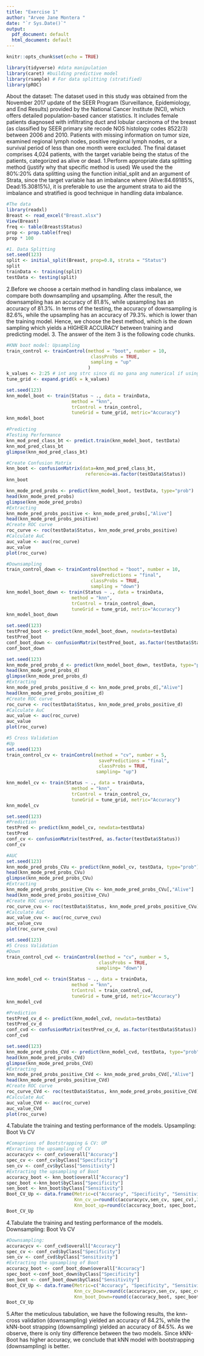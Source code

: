 ---
title: "Exercise 1"
author: "Arvee Jane Montera "
date: "`r Sys.Date()`"
output:
  pdf_document: default
  html_document: default
---

```{r setup, include=FALSE}
knitr::opts_chunk$set(echo = TRUE)
```

```{r}
library(tidyverse) #data manipulation
library(caret) #building predictive model
library(rsample) # For data splitting (stratified)
library(pROC)
```


About the dataset: The dataset used in this study was obtained from the November 2017 update of the SEER Program (Surveillance, Epidemiology, and End Results) provided by the National Cancer Institute (NCI), which offers detailed population-based cancer statistics. It includes female patients diagnosed with infiltrating duct and lobular carcinoma of the breast (as classified by SEER primary site recode NOS histology codes 8522/3) between 2006 and 2010. Patients with missing information on tumor size, examined regional lymph nodes, positive regional lymph nodes, or a survival period of less than one month were excluded. The final dataset comprises 4,024 patients, with the target variable being the status of the patients, categorized as alive or dead.
1.Perform appropriate data splitting method (justify why that specific method is used)
 We used the the 80%:20% data splitting using the function initial_split and an argument of Strata, since the target variable has an imbalance where (Alive:84.69185%, Dead:15.30815%), it is preferable to use the argument strata to aid the imbalance and stratified is good technique in handling data imbalance.
```{r}
#The data
library(readxl)
Breast <- read_excel("Breast.xlsx")
View(Breast)
freq <- table(Breast$Status)
prop <- prop.table(freq)
prop * 100
```

```{r}
#1. Data Splitting
set.seed(123)
split <- initial_split(Breast, prop=0.8, strata = "Status")
split
trainData <- training(split)
testData <- testing(split)
```
2.Before we choose a certain method in handling class imbalance, we compare both downsampling and upsampling. After the result, the downsampling has an accuracy of 81.8%, while upsampling has an accuracy of 81.3%. 
In terms of the testing, the accuracy of downsampling is 82.6%, while the upsampling has an accuracy of 79.3%. which is lower than the training model. Hence, we choose the best method, which is the down sampling which yields a HIGHER ACCURACY between training and predicting model.
3. The answer of the item 3 is the following code chunks.
```{r}
#KNN boot model: Upsampling
train_control <- trainControl(method = "boot", number = 10, 
                               classProbs = TRUE, 
                               sampling = "up"
                              )
k_values <- 2:25 # int ang strc since di mo gana ang numerical if using seq function
tune_grid <- expand.grid(k = k_values)
```
```{r}
set.seed(123)                        
knn_model_boot <- train(Status ~ ., data = trainData, 
                        method = "knn", 
                        trControl = train_control, 
                        tuneGrid = tune_grid, metric="Accuracy")
knn_model_boot
```

```{r}
#Predicting
#Testing Performance
knn_mod_pred_class_bt <- predict.train(knn_model_boot, testData)
knn_mod_pred_class_bt
glimpse(knn_mod_pred_class_bt)

#Create Confusion Matrix
knn_boot <- confusionMatrix(data=knn_mod_pred_class_bt, 
                             reference=as.factor(testData$Status))
knn_boot
```

```{r}
knn_mode_pred_probs <- predict(knn_model_boot, testData, type="prob")
head(knn_mode_pred_probs)
glimpse(knn_mode_pred_probs)
#Extracting
knn_mode_pred_probs_positive <- knn_mode_pred_probs[,"Alive"]
head(knn_mode_pred_probs_positive)
#Create ROC curve
roc_curve <- roc(testData$Status, knn_mode_pred_probs_positive)
#Calculate AuC
auc_value <- auc(roc_curve)
auc_value
plot(roc_curve)
```



```{r}
#Downsampling
train_control_down <- trainControl(method = "boot", number = 10, 
                               savePredictions = "final", 
                               classProbs = TRUE, 
                               sampling = "down")
knn_model_boot_down <- train(Status ~ ., data = trainData, 
                        method = "knn", 
                        trControl = train_control_down, 
                        tuneGrid = tune_grid, metric="Accuracy")
knn_model_boot_down
```
```{r}
set.seed(123)
testPred_boot <- predict(knn_model_boot_down, newdata=testData)
testPred_boot
conf_boot_down <- confusionMatrix(testPred_boot, as.factor(testData$Status))
conf_boot_down
```
```{r}
set.seed(123)
knn_mode_pred_probs_d <- predict(knn_model_boot_down, testData, type="prob")
head(knn_mode_pred_probs_d)
glimpse(knn_mode_pred_probs_d)
#Extracting
knn_mode_pred_probs_positive_d <- knn_mode_pred_probs_d[,"Alive"]
head(knn_mode_pred_probs_positive_d)
#Create ROC curve
roc_curve <- roc(testData$Status, knn_mode_pred_probs_positive_d)
#Calculate AuC
auc_value <- auc(roc_curve)
auc_value
plot(roc_curve)
```


```{r}
#5 Cross Validation
#Up
set.seed(123)
train_control_cv <- trainControl(method = "cv", number = 5, 
                                  savePredictions = "final", 
                                  classProbs = TRUE,
                                 sampling= "up")

knn_model_cv <- train(Status ~ ., data = trainData, 
                        method = "knn", 
                        trControl = train_control_cv, 
                        tuneGrid = tune_grid, metric="Accuracy")
knn_model_cv
```

```{r}
set.seed(123)
#Prediction
testPred <- predict(knn_model_cv, newdata=testData)
testPred
conf_cv <- confusionMatrix(testPred, as.factor(testData$Status))
conf_cv
```

```{r}
#AUC
set.seed(123)
knn_mode_pred_probs_CVu <- predict(knn_model_cv, testData, type="prob")
head(knn_mode_pred_probs_CVu)
glimpse(knn_mode_pred_probs_CVu)
#Extracting
knn_mode_pred_probs_positive_CVu <- knn_mode_pred_probs_CVu[,"Alive"]
head(knn_mode_pred_probs_positive_CVu)
#Create ROC curve
roc_curve_cvu <- roc(testData$Status, knn_mode_pred_probs_positive_CVu)
#Calculate AuC
auc_value_cvu <- auc(roc_curve_cvu)
auc_value_cvu
plot(roc_curve_cvu)
```



```{r}
set.seed(123)
#5 Cross Validation
#Down
train_control_cvd <- trainControl(method = "cv", number = 5, 
                                  classProbs = TRUE,
                                 sampling= "down")

knn_model_cvd <- train(Status ~ ., data = trainData, 
                        method = "knn", 
                        trControl = train_control_cvd, 
                        tuneGrid = tune_grid, metric="Accuracy")
knn_model_cvd
```

```{r}

#Prediction
testPred_cv_d <- predict(knn_model_cvd, newdata=testData)
testPred_cv_d
conf_cvd <- confusionMatrix(testPred_cv_d, as.factor(testData$Status))
conf_cvd
```
```{r}
set.seed(123)
knn_mode_pred_probs_CVd <- predict(knn_model_cvd, testData, type="prob")
head(knn_mode_pred_probs_CVd)
glimpse(knn_mode_pred_probs_CVd)
#Extracting
knn_mode_pred_probs_positive_CVd <- knn_mode_pred_probs_CVd[,"Alive"]
head(knn_mode_pred_probs_positive_CVd)
#Create ROC curve
roc_curve_CVd <- roc(testData$Status, knn_mode_pred_probs_positive_CVd)
#Calculate AuC
auc_value_CVd <- auc(roc_curve)
auc_value_CVd
plot(roc_curve)
```

4.Tabulate the training and testing performance of the models. Upsampling: Boot Vs CV
```{r}
#Comaprions of Bootstrapping & CV: UP
#Exracting the upsampling of CV
accuracycv <- conf_cv$overall["Accuracy"]
spec_cv <- conf_cv$byClass["Specificity"]
sen_cv <- conf_cv$byClass["Sensitivity"]
#Extracting the upsampling of Boot
accuracy_boot <- knn_boot$overall["Accuracy"]
spec_boot <-knn_boot$byClass["Specificity"]
sen_boot <- knn_boot$byClass["Sensitivity"]
Boot_CV_Up <- data.frame(Metric=c("Accuracy", "Specificity", "Sensitivity"),
                         Knn_cv_u=round(c(accuracycv,sen_cv, spec_cv),3), 
                         Knn_boot_up=round(c(accuracy_boot, spec_boot, sen_boot),3))
Boot_CV_Up
```
4.Tabulate the training and testing performance of the models. Downsampling: Boot Vs CV
```{r}
#Downsampling: 
accuracycv <- conf_cvd$overall["Accuracy"]
spec_cv <- conf_cvd$byClass["Specificity"]
sen_cv <- conf_cvd$byClass["Sensitivity"]
#Extracting the upsampling of Boot
accuracy_boot <- conf_boot_down$overall["Accuracy"]
spec_boot <-conf_boot_down$byClass["Specificity"]
sen_boot <- conf_boot_down$byClass["Sensitivity"]
Boot_CV_Up <- data.frame(Metric=c("Accuracy", "Specificity", "Sensitivity"),
                         Knn_cv_Down=round(c(accuracycv,sen_cv, spec_cv),3), 
                         Knn_boot_Down=round(c(accuracy_boot, spec_boot, sen_boot),3))
Boot_CV_Up

```
5.After the meticulous tabulation, we have the following results, the knn-cross validation (downsampling) yielded an accuracy of 84.2%, while the kNN-boot strapping (downsampling) yielded an accuracy of 84.5%. As we observe, there is only tiny difference between the two models. Since kNN-Boot has higher accuracy, we conclude that kNN model with bootstrapping (downsampling) is better. 


